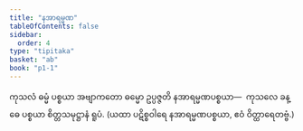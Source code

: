 ```yaml
---
title: "နအာရမ္မဏ"
tableOfContents: false
sidebar:
  order: 4
type: "tipitaka"
basket: "ab"
book: "p1-1"
---
```



<DynamicBreadcrumb />

<Division number="143" book="p1-1" e="ch" v="36" p="47">

<Paragraph number="518" book="p1-1">
ကုသလံ ဓမ္မံ ပစ္စယာ အဗျာကတော ဓမ္မော ဥပ္ပဇ္ဇတိ နအာရမ္မဏပစ္စယာ—  ကုသလေ ခန္ဓေ ပစ္စယာ စိတ္တသမုဋ္ဌာနံ ရူပံ.

</Paragraph>
</Division>

<Paragraph number="519" type="center" book="p1-1">
(ယထာ ပဋိစ္စဝါရေ နအာရမ္မဏပစ္စယာ, ဧဝံ ဝိတ္ထာရေတဗ္ဗံ.)
</Paragraph>